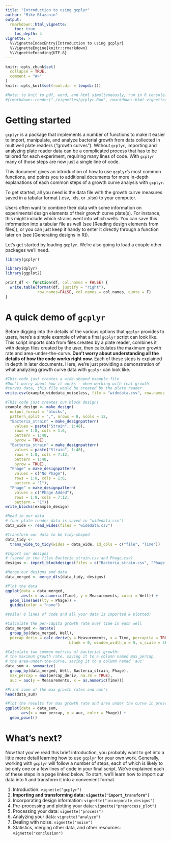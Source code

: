 ```yaml
---
title: "Introduction to using gcplyr"
author: "Mike Blazanin"
output: 
  rmarkdown::html_vignette:
    toc: true
    toc_depth: 4
vignette: >
  %\VignetteIndexEntry{Introduction to using gcplyr}
  %\VignetteEngine{knitr::rmarkdown}
  %\VignetteEncoding{UTF-8}
---
```


```r
knitr::opts_chunk$set(
  collapse = TRUE,
  comment = "#>"
)
knitr::opts_knit$set(root.dir = tempdir())

#Note: to knit to pdf, word, and html simultaneously, run in R console:
#{rmarkdown::render("./vignettes/gcplyr.Rmd", rmarkdown::html_vignette(toc = TRUE, toc_dept = 4)); rmarkdown::render("./vignettes/gcplyr.Rmd", rmarkdown::pdf_document(toc = TRUE, toc_depth = 4)); rmarkdown::render("./vignettes/gcplyr.Rmd", rmarkdown::word_document(toc = TRUE, toc_dept = 4))}
```

# Getting started
`gcplyr` is a package that implements a number of functions to make it easier to import, manipulate, and analyze bacterial growth from data collected in multiwell plate readers ("growth curves"). Without `gcplyr`, importing and analyzing plate reader data can be a complicated process that has to be tailored for each experiment, requiring many lines of code. With `gcplyr` many of those steps are now just a single line of code.

This document gives an introduction of how to use `gcplyr`'s most common functions, and points you to additional documents for more in-depth explanations of each common steps of a growth curve analysis with `gcplyr`.

To get started, all you need is the data file with the growth curve measures saved in a tabular format (.csv, .xls, or .xlsx) to your computer.

Users often want to combine their data with some information on experimental design elements of their growth curve plate(s). For instance, this might include which strains went into which wells. You can save this information into a tabular file as well (see [Reading design elements from files]), or you can just keep it handy to enter it directly through a function later on (see [Generating designs in R]).

Let's get started by loading `gcplyr`. We're also going to load a couple other packages we'll need.

```r
library(gcplyr)

library(dplyr)
library(ggplot2)
```

```r
print_df <- function(df, col.names = FALSE) {
  write.table(format(df, justify = "right"),
              row.names=FALSE, col.names = col.names, quote = F)
}
```

# A quick demo of `gcplyr`
Before digging into the details of the various options that `gcplyr` provides to users, here's a simple example of what a final `gcplyr` script can look like. This script imports data from files created by a plate reader, combines it with design files created by the user, then calculates the maximum growth rate and area-under-the-curve. **Don't worry about understanding all the details of how the code works right now.** Each of these steps is explained in depth in later documents. Here, we're just providing a demonstration of what analyzing growth curve data with `gcplyr` can look like.

```r
#This code just creates a wide-shaped example file
#Don't worry about how it works - when working with real growth
#curves data, this file would be created by the plate reader
write.csv(example_widedata_noiseless, file = "widedata.csv", row.names = FALSE)

#This code just creates our block designs
example_design <- make_design(
  output_format = "blocks",
  pattern_split = ",", nrows = 8, ncols = 12,
  "Bacteria_strain" = make_designpattern(
    values = paste("Strain", 1:48),
    rows = 1:8, cols = 1:6,
    pattern = 1:48,
    byrow = TRUE),
  "Bacteria_strain" = make_designpattern(
    values = paste("Strain", 1:48),
    rows = 1:8, cols = 7:12,
    pattern = 1:48,
    byrow = TRUE),
  "Phage" = make_designpattern(
    values = c("No Phage"),
    rows = 1:8, cols = 1:6,
    pattern = "1"),
  "Phage" = make_designpattern(
    values = c("Phage Added"),
    rows = 1:8, cols = 7:12,
    pattern = "1"))
write_blocks(example_design)
```

```r
#Read in our data
# (our plate reader data is saved in "widedata.csv")
data_wide <- read_wides(files = "widedata.csv")

#Transform our data to be tidy-shaped
data_tidy <- 
  trans_wide_to_tidy(wides = data_wide, id_cols = c("file", "Time"))

#Import our designs
# (saved in the files Bacteria_strain.csv and Phage.csv)
designs <- import_blockdesigns(files = c("Bacteria_strain.csv", "Phage.csv"))

#Merge our designs and data
data_merged <- merge_dfs(data_tidy, designs)

#Plot the data
ggplot(data = data_merged,
       aes(x = as.numeric(Time), y = Measurements, color = Well)) +
  geom_line(aes(lty = Phage)) + 
  guides(color = "none")

#Voila! 8 lines of code and all your data is imported & plotted!

#Calculate the per-capita growth rate over time in each well
data_merged <- mutate(
  group_by(data_merged, Well),
  percap_deriv = calc_deriv(y = Measurements, x = Time, percapita = TRUE, 
                            blank = 0, window_width_n = 5, x_scale = 3600))

#Calculate two common metrics of bacterial growth:
# the maximum growth rate, saving it to a column named max_percap
# the area-under-the-curve, saving it to a column named 'auc'
data_sum <- summarize(
  group_by(data_merged, Well, Bacteria_strain, Phage),
  max_percap = max(percap_deriv, na.rm = TRUE),
  auc = auc(y = Measurements, x = as.numeric(Time)))

#Print some of the max growth rates and auc's
head(data_sum)

#Plot the results for max growth rate and area under the curve in presence vs absence of phage
ggplot(data = data_sum,
       aes(x = max_percap, y = auc, color = Phage)) +
  geom_point()
```

# What's next?

Now that you've read this brief introduction, you probably want to get into a little more detail learning how to use `gcplyr` for your own work. Generally, working with `gcplyr` will follow a number of steps, each of which is likely to be only one or a few lines of code in your final script. We've explained each of these steps in a page linked below. To start, we'll learn how to import our data into `R` and transform it into a convenient format.

1. Introduction: `vignette("gcplyr")`
2. **Importing and transforming data: `vignette("import_transform")`**
3. Incorporating design information: `vignette("incorporate_designs")`
4. Pre-processing and plotting your data: `vignette("preprocess_plot")`
5. Processing your data: `vignette("process")`
6. Analyzing your data: `vignette("analyze")`
7. Dealing with noise: `vignette("noise")`
8. Statistics, merging other data, and other resources: `vignette("conclusion")`
